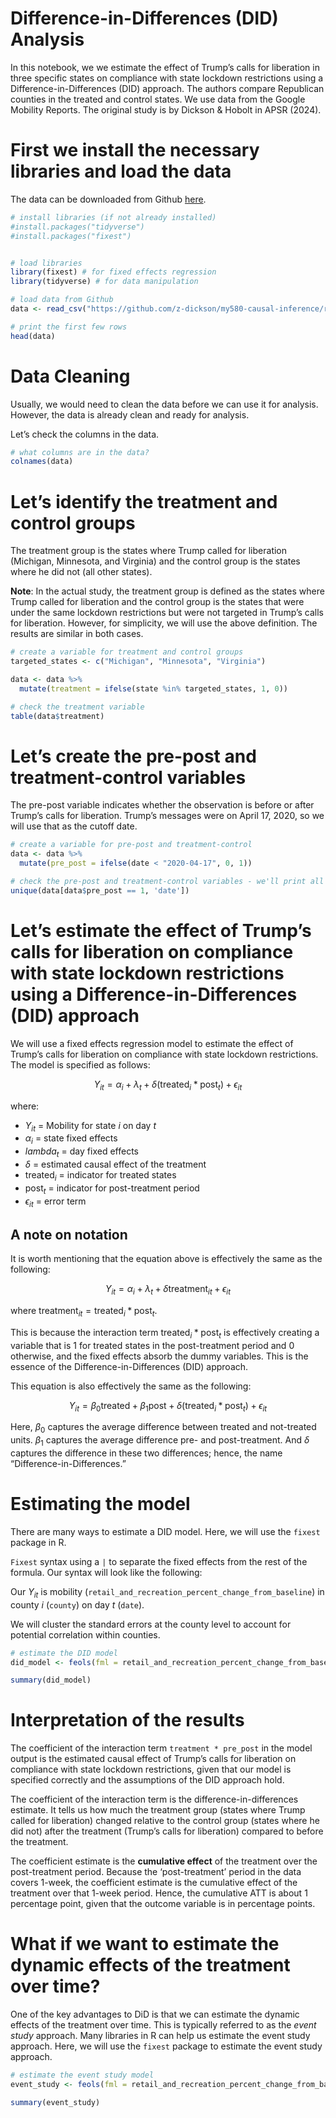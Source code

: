 
# Difference-in-Differences (DID) Analysis

In this notebook, we we estimate the effect of Trump's calls for liberation in three specific states on compliance with state lockdown restrictions using a Difference-in-Differences (DID) approach. The authors compare Republican counties in the treated and control states. We use data from the Google Mobility Reports. The original study is by Dickson & Hobolt in APSR (2024). 


# First we install the necessary libraries and load the data

The data can be downloaded from Github [here](https://github.com/z-dickson/my580-causal-inference/data/us_mobility.csv).

```r
# install libraries (if not already installed)
#install.packages("tidyverse")
#install.packages("fixest")


# load libraries 
library(fixest) # for fixed effects regression
library(tidyverse) # for data manipulation
```


```r
# load data from Github  
data <- read_csv("https://github.com/z-dickson/my580-causal-inference/raw/refs/heads/main/data/us_mobility.csv")

# print the first few rows
head(data)
```



# Data Cleaning

Usually, we would need to clean the data before we can use it for analysis. However, the data is already clean and ready for analysis.

Let's check the columns in the data.

```r
# what columns are in the data?
colnames(data)
```

# Let's identify the treatment and control groups 

The treatment group is the states where Trump called for liberation (Michigan, Minnesota, and Virginia) and the control group is the states where he did not (all other states). 

**Note**: In the actual study, the treatment group is defined as the states where Trump called for liberation and the control group is the states that were under the same lockdown restrictions but were not targeted in Trump's calls for liberation. However, for simplicity, we will use the above definition. The results are similar in both cases.

```r
# create a variable for treatment and control groups
targeted_states <- c("Michigan", "Minnesota", "Virginia")

data <- data %>%
  mutate(treatment = ifelse(state %in% targeted_states, 1, 0))

# check the treatment variable
table(data$treatment)
```


# Let's create the pre-post and treatment-control variables

The pre-post variable indicates whether the observation is before or after Trump's calls for liberation. Trump's messages were on April 17, 2020, so we will use that as the cutoff date.

```r
# create a variable for pre-post and treatment-control
data <- data %>%
  mutate(pre_post = ifelse(date < "2020-04-17", 0, 1))

# check the pre-post and treatment-control variables - we'll print all the dates that appear in the data when the pre_post variable is 1
unique(data[data$pre_post == 1, 'date'])
```


# Let's estimate the effect of Trump's calls for liberation on compliance with state lockdown restrictions using a Difference-in-Differences (DID) approach

We will use a fixed effects regression model to estimate the effect of Trump's calls for liberation on compliance with state lockdown restrictions. The model is specified as follows:

$$Y_{it} = \alpha_i + \lambda_t + \delta (\text{treated}_i * \text{post}_t) + \epsilon_{it}$$

where: 

- $Y_{it}$ = Mobility for state $i$ on day $t$
- $\alpha_i$ = state fixed effects
- $lambda_t$ = day fixed effects
- $\delta$ = estimated causal effect of the treatment
- $\text{treated}_i$ = indicator for treated states
- $\text{post}_t$ = indicator for post-treatment period
- $\epsilon_{it}$ = error term


## A note on notation 

It is worth mentioning that the equation above is effectively the same as the following: 

$$Y_{it} = \alpha_i + \lambda_t + \delta \text{treatment}_{it} + \epsilon_{it}$$

where $\text{treatment}_{it} = \text{treated}_i * \text{post}_t$.

This is because the interaction term $\text{treated}_i * \text{post}_t$ is effectively creating a variable that is 1 for treated states in the post-treatment period and 0 otherwise, and the fixed effects absorb the dummy variables. This is the essence of the Difference-in-Differences (DID) approach.

This equation is also effectively the same as the following:

$$Y_{it} = \beta_{0} \text{treated} + \beta_{1} \text{post} + \delta (\text{treated}_i * \text{post}_t) + \epsilon_{it}$$

Here, $\beta_{0}$ captures the average difference between treated and not-treated units. $\beta_{1}$ captures the average difference pre- and post-treatment. And $\delta$ captures the difference in these two differences; hence, the name "Difference-in-Differences."


# Estimating the model

There are many ways to estimate a DID model. Here, we will use the `fixest` package in R. 

`Fixest` syntax using a `|` to separate the fixed effects from the rest of the formula. Our syntax will look like the following: 

Our $Y_{it}$ is mobility (`retail_and_recreation_percent_change_from_baseline`) in county $i$ (`county`) on day $t$ (`date`).

We will cluster the standard errors at the county level to account for potential correlation within counties.


```r
# estimate the DID model
did_model <- feols(fml = retail_and_recreation_percent_change_from_baseline ~ treatment * pre_post | county + date, data = data, vcov = ~ county)

summary(did_model)
```


# Interpretation of the results

The coefficient of the interaction term `treatment * pre_post` in the model output is the estimated causal effect of Trump's calls for liberation on compliance with state lockdown restrictions, given that our model is specified correctly and the assumptions of the DID approach hold. 

The coefficient of the interaction term is the difference-in-differences estimate. It tells us how much the treatment group (states where Trump called for liberation) changed relative to the control group (states where he did not) after the treatment (Trump's calls for liberation) compared to before the treatment.

The coefficient estimate is the **cumulative effect** of the treatment over the post-treatment period. Because the 'post-treatment' period in the data covers 1-week, the coefficient estimate is the cumulative effect of the treatment over that 1-week period. Hence, the cumulative ATT is about 1 percentage point, given that the outcome variable is in percentage points.



# What if we want to estimate the dynamic effects of the treatment over time? 

One of the key advantages to DiD is that we can estimate the dynamic effects of the treatment over time. This is typically referred to as the *event study* approach. Many libraries in R can help us estimate the event study approach. Here, we will use the `fixest` package to estimate the event study approach.


```r
# estimate the event study model
event_study <- feols(fml = retail_and_recreation_percent_change_from_baseline ~ i(date, treatment, '2020-04-16') | county + date, data = data, vcov = ~ county)

summary(event_study)
```
